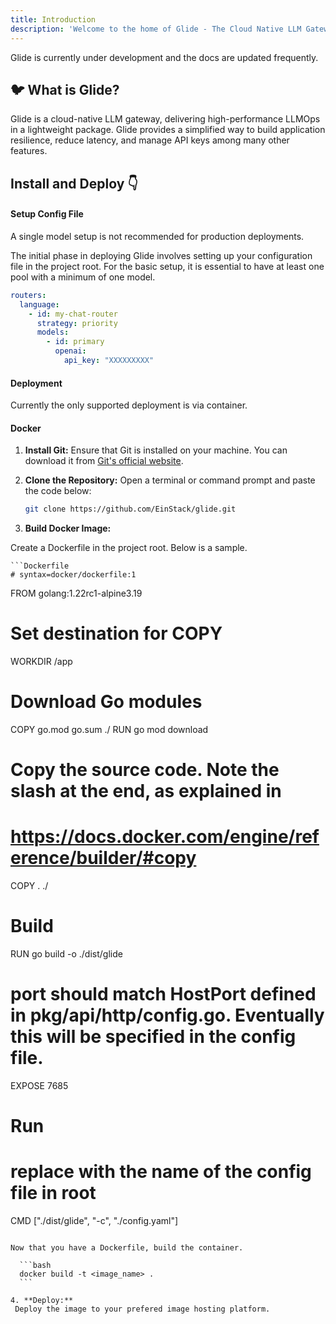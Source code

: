 ```yaml
---
title: Introduction
description: 'Welcome to the home of Glide - The Cloud Native LLM Gateway'
---
```


<Info>
  Glide is currently under development and the docs are updated frequently.
</Info>

## 🐦 What is Glide?

Glide is a cloud-native LLM gateway, delivering high-performance LLMOps in a lightweight package.
Glide provides a simplified way to build application resilience, reduce latency, and manage API keys among many other features.

## Install and Deploy 👇

#### Setup Config File

<Info>
  A single model setup is not recommended for production deployments.
</Info>

The initial phase in deploying Glide involves setting up your configuration file in the project root. For the basic setup, it is essential to have at least one pool with a minimum of one model. 
```yaml
routers:
  language:
    - id: my-chat-router
      strategy: priority
      models:
        - id: primary
          openai:
            api_key: "XXXXXXXXX"
```


#### Deployment

Currently the only supported deployment is via container.

#### Docker

1. **Install Git:**
   Ensure that Git is installed on your machine. You can download it from [Git's official website](https://git-scm.com/).

2. **Clone the Repository:**
   Open a terminal or command prompt and paste the code below:

   ```bash
   git clone https://github.com/EinStack/glide.git
   ```

3. **Build Docker Image:**

  Create a Dockerfile in the project root. Below is a sample.

    ```Dockerfile
    # syntax=docker/dockerfile:1

  FROM golang:1.22rc1-alpine3.19

  # Set destination for COPY
  WORKDIR /app

  # Download Go modules
  COPY go.mod go.sum ./
  RUN go mod download

  # Copy the source code. Note the slash at the end, as explained in
  # https://docs.docker.com/engine/reference/builder/#copy
  COPY . ./

  # Build
  RUN go build -o ./dist/glide

  # port should match HostPort defined in pkg/api/http/config.go. Eventually this will be specified in the config file.
  EXPOSE 7685 

  # Run 
  # replace with the name of the config file in root
  CMD ["./dist/glide", "-c", "./config.yaml"] 
  ```
  
  Now that you have a Dockerfile, build the container.

    ```bash
    docker build -t <image_name> .
    ```

4. **Deploy:**
   Deploy the image to your prefered image hosting platform.


